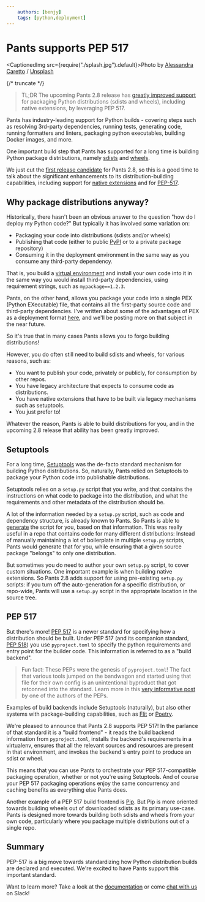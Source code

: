 ```yaml
---
    authors: [benjy]
    tags: [python,deployment]
---
```


# Pants supports PEP 517

<CaptionedImg src={require("./splash.jpg").default}>Photo by [Alessandra Caretto](https://unsplash.com/@alessandracaretto?utm_source=ghost&utm_medium=referral&utm_campaign=api-credit) / [Unsplash](https://unsplash.com/?utm_source=ghost&utm_medium=referral&utm_campaign=api-credit)</CaptionedImg>

{/* truncate */}

> TL;DR The upcoming Pants 2.8 release has [greatly improved support](https://www.pantsbuild.org/v2.8/docs/python-distributions) for packaging Python distributions (sdists and wheels), including native extensions, by leveraging PEP 517.

Pants has industry-leading support for Python builds - covering steps such as resolving 3rd-party dependencies, running tests, generating code, running formatters and linters, packaging python executables, building Docker images, and more.

One important build step that Pants has supported for a long time is building Python package distributions, namely [sdists](https://packaging.python.org/overview/#python-source-distributions) and [wheels](https://packaging.python.org/overview/#python-binary-distributions).

We just cut the [first release candidate](https://pypi.org/project/pantsbuild.pants/2.8.0rc0/) for Pants 2.8, so this is a good time to talk about the significant enhancements to its distribution-building capabilities, including support for [native extensions](https://docs.python.org/3/extending/extending.html) and for [PEP-517](https://www.python.org/dev/peps/pep-0517/).

## Why package distributions anyway?

Historically, there hasn't been an obvious answer to the question "how do I deploy my Python code?" But typically it has involved some variation on:

- Packaging your code into distributions (sdists and/or wheels)
- Publishing that code (either to public [PyPI](https://pypi.org/) or to a private package repository)
- Consuming it in the deployment environment in the same way as you consume any third-party dependency.

That is, you build a [virtual environment](https://packaging.python.org/guides/installing-using-pip-and-virtual-environments/#creating-a-virtual-environment) and install your own code into it in the same way you would install third-party dependencies, using requirement strings, such as `mypackage==1.2.3`.

Pants, on the other hand, allows you package your code into a single PEX (Python EXecutable) file, that contains all the first-party source code and third-party dependencies. I've written about some of the advantages of PEX as a deployment format [here](../2021-10-13-pants-pex-and-docker/index.mdx), and we'll be posting more on that subject in the near future.

So it's true that in many cases Pants allows you to forgo building distributions!

However, you do often still need to build sdists and wheels, for various reasons, such as:

- You want to publish your code, privately or publicly, for consumption by other repos.
- You have legacy architecture that expects to consume code as distributions.
- You have native extensions that have to be built via legacy mechanisms such as setuptools.
- You just prefer to!

Whatever the reason, Pants is able to build distributions for you, and in the upcoming 2.8 release that ability has been greatly improved.

## Setuptools

For a long time, [Setuptools](https://setuptools.pypa.io/) was the de-facto standard mechanism for building Python distributions. So, naturally, Pants relied on Setuptools to package your Python code into publishable distributions.

Setuptools relies on a `setup.py` script that you write, and that contains the instructions on what code to package into the distribution, and what the requirements and other metadata of the distribution should be.

A lot of the information needed by a `setup.py` script, such as code and dependency structure, is already known to Pants. So Pants is able to [generate](https://www.pantsbuild.org/docs/python-distributions) the script for you, based on that information. This was really useful in a repo that contains code for many different distributions: Instead of manually maintaining a lot of boilerplate in multiple `setup.py` scripts, Pants would generate that for you, while ensuring that a given source package "belongs" to only one distribution.

But sometimes you do need to author your own `setup.py` script, to cover custom situations. One important example is when building native extensions. So Pants 2.8 adds support for using pre-existing `setup.py` scripts: if you turn off the auto-generation for a specific distribution, or repo-wide, Pants will use a `setup.py` script in the appropriate location in the source tree.

## PEP 517

But there's more! [PEP 517](https://www.python.org/dev/peps/pep-0517/) is a newer standard for specifying how a distribution should be built. Under PEP 517 (and its companion standard, [PEP 518](https://www.python.org/dev/peps/pep-0518/)) you use `pyproject.toml` to specify the python requirements and entry point for the builder code. This information is referred to as a "build backend".

> Fun fact: These PEPs were the genesis of `pyproject.toml`! The fact that various tools jumped on the bandwagon and started using that file for their own config is an unintentional byproduct that got retconned into the standard. Learn more in this [very informative post](http://daily.gopython.org/2020/03/brett-cannon-what-heck-is-pyprojecttoml.html) by one of the authors of the PEPs.

Examples of build backends include Setuptools (naturally), but also other systems with package-building capabilities, such as [Flit](https://flit.readthedocs.io/en/latest/) or [Poetry](https://github.com/python-poetry/poetry-core).

We're pleased to announce that Pants 2.8 supports PEP 517! In the parlance of that standard it is a "build frontend" - it reads the build backend information from `pyproject.toml`, installs the backend's requirements in a virtualenv, ensures that all the relevant sources and resources are present in that environment, and invokes the backend's entry point to produce an sdist or wheel.

This means that you can use Pants to orchestrate your PEP 517-compatible packaging operation, whether or not you're using Setuptools. And of course your PEP 517 packaging operations enjoy the same concurrency and caching benefits as everything else Pants does.

Another example of a PEP 517 build frontend is [Pip](https://pypi.org/project/pip/). But Pip is more oriented towards building wheels out of downloaded sdists as its primary use-case. Pants is designed more towards building both sdists and wheels from your own code, particularly where you package multiple distributions out of a single repo.

## Summary

PEP-517 is a big move towards standardizing how Python distribution builds are declared and executed. We're excited to have Pants support this important standard.

Want to learn more? Take a look at the [documentation](https://www.pantsbuild.org/v2.8/docs/python-distributions) or come [chat with us](https://www.pantsbuild.org/docs/getting-help) on Slack!
